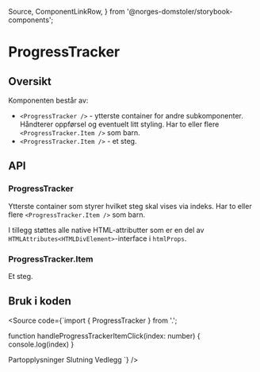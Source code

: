   Source,
  ComponentLinkRow,
} from '@norges-domstoler/storybook-components';

<Meta of={ProgressTrackerStories} />

# ProgressTracker

<ComponentLinkRow
  docsHref="https://design.domstol.no/987b33f71/p/206fdc-skiptocontent/b/11d1c4"
  figmaHref="https://www.figma.com/file/ewqSDmkgqDQ5PyOsRp4V5b/DDS-Komponenter?node-id=10018%3A211463"
  githubHref="https://github.com/domstolene/designsystem/tree/main/packages/components/src/components/ProgressTracker"
/>

## Oversikt

Komponenten består av:

- `<ProgressTracker />` - ytterste container for andre subkomponenter. Håndterer oppførsel og eventuelt litt styling. Har to eller flere `<ProgressTracker.Item />` som barn.
- `<ProgressTracker.Item />` - et steg.

## API

### ProgressTracker

Ytterste container som styrer hvilket steg skal vises via indeks. Har to eller flere `<ProgressTracker.Item />` som barn.

<Canvas of={ProgressTrackerStories.Overview} sourceState="shown" />
<Controls of={ProgressTrackerStories.Overview} />

I tillegg støttes alle native HTML-attributter som er en del av `HTMLAttributes<HTMLDivElement>`-interface i `htmlProps`.

### ProgressTracker.Item

Et steg.

<ArgTypes of={ProgressTracker.Item} />

## Bruk i koden

<Source
  code={`import { ProgressTracker } from '.';

function handleProgressTrackerItemClick(index: number) {
console.log(index)
}

<ProgressTracker activeStep={activeStep}>
  <ProgressTracker.Item completed onClick={handleProgressTrackerItemClick}>
    Partopplysninger
  </ProgressTracker.Item>
  <ProgressTracker.Item active onClick={handleProgressTrackerItemClick}>
    Slutning
  </ProgressTracker.Item>
  <ProgressTracker.Item onClick={handleProgressTrackerItemClick}>
    Vedlegg
  </ProgressTracker.Item>
</ProgressTracker>
`} />
